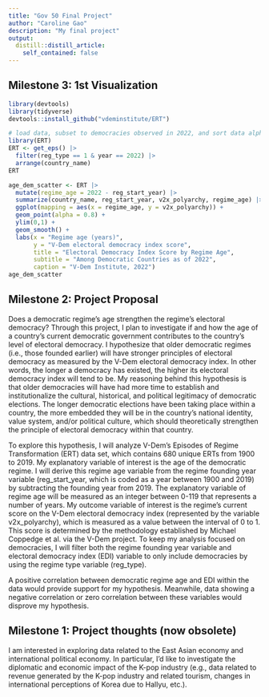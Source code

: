 ```yaml
---
title: "Gov 50 Final Project"
author: "Caroline Gao"
description: "My final project"
output:
  distill::distill_article:
    self_contained: false
---
```


## Milestone 3: 1st Visualization

```r
library(devtools)
library(tidyverse)
devtools::install_github("vdeminstitute/ERT")
```


```r
# load data, subset to democracies observed in 2022, and sort data alphabetically by country name
library(ERT)
ERT <- get_eps() |>
  filter(reg_type == 1 & year == 2022) |> 
  arrange(country_name)
ERT
```


```r
age_dem_scatter <- ERT |> 
  mutate(regime_age = 2022 - reg_start_year) |>
  summarize(country_name, reg_start_year, v2x_polyarchy, regime_age) |>
  ggplot(mapping = aes(x = regime_age, y = v2x_polyarchy)) +
  geom_point(alpha = 0.8) +
  ylim(0,1) +
  geom_smooth() +
  labs(x = "Regime age (years)", 
       y = "V-Dem electoral democracy index score",
       title = "Electoral Democracy Index Score by Regime Age",
       subtitle = "Among Democratic Countries as of 2022",
       caption = "V-Dem Institute, 2022")
age_dem_scatter
```



## Milestone 2: Project Proposal

Does a democratic regime’s age strengthen the regime’s electoral democracy? Through this project, I plan to investigate if and how the age of a country’s current democratic government contributes to the country’s level of electoral democracy. I hypothesize that older democratic regimes (i.e., those founded earlier) will have stronger principles of electoral democracy as measured by the V-Dem electoral democracy index. In other words, the longer a democracy has existed, the higher its electoral democracy index will tend to be. My reasoning behind this hypothesis is that older democracies will have had more time to establish and institutionalize the cultural, historical, and political legitimacy of democratic elections. The longer democratic elections have been taking place within a country, the more embedded they will be in the country’s national identity, value system, and/or political culture, which should theoretically strengthen the principle of electoral democracy within that country. 

To explore this hypothesis, I will analyze V-Dem’s Episodes of Regime Transformation (ERT) data set, which contains 680 unique ERTs from 1900 to 2019. My explanatory variable of interest is the age of the democratic regime. I will derive this regime age variable from the regime founding year variable (reg_start_year, which is coded as a year between 1900 and 2019) by subtracting the founding year from 2019. The explanatory variable of regime age will be measured as an integer between 0-119 that represents a number of years. My outcome variable of interest is the regime’s current score on the V-Dem electoral democracy index (represented by the variable v2x_polyarchy), which is measured as a value between the interval of 0 to 1. This score is determined by the methodology established by Michael Coppedge et al. via the V-Dem project. To keep my analysis focused on democracies, I will filter both the regime founding year variable and electoral democracy index (EDI) variable to only include democracies by using the regime type variable (reg_type). 

A positive correlation between democratic regime age and EDI within the data would provide support for my hypothesis. Meanwhile, data showing a negative correlation or zero correlation between these variables would disprove my hypothesis. 



## Milestone 1: Project thoughts (now obsolete)

I am interested in exploring data related to the East Asian economy and international political economy. In particular, I'd like to investigate the diplomatic and economic impact of the K-pop industry (e.g., data related to revenue generated by the K-pop industry and related tourism, changes in international perceptions of Korea due to Hallyu, etc.).

